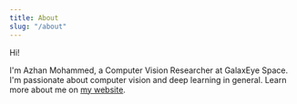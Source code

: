 ```yaml
---
title: About
slug: "/about"
---
```


Hi!

I'm Azhan Mohammed, a Computer Vision Researcher at GalaxEye Space. I'm passionate about computer vision and deep learning in general. Learn more about me on [my website](https://azhanmohammed.netlify.app/).
